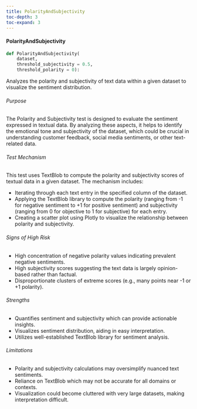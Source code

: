 ```yaml
---
title: PolarityAndSubjectivity
toc-depth: 3
toc-expand: 3
---
```







#### PolarityAndSubjectivity

```python
def PolarityAndSubjectivity(
    dataset,
    threshold_subjectivity = 0.5,
    threshold_polarity = 0):
```

Analyzes the polarity and subjectivity of text data within a given dataset to visualize the sentiment distribution.

###### Purpose

The Polarity and Subjectivity test is designed to evaluate the sentiment expressed in textual data. By analyzing
these aspects, it helps to identify the emotional tone and subjectivity of the dataset, which could be crucial in
understanding customer feedback, social media sentiments, or other text-related data.

###### Test Mechanism

This test uses TextBlob to compute the polarity and subjectivity scores of textual data in a given dataset. The
mechanism includes:

- Iterating through each text entry in the specified column of the dataset.
- Applying the TextBlob library to compute the polarity (ranging from -1 for negative sentiment to +1 for positive
sentiment) and subjectivity (ranging from 0 for objective to 1 for subjective) for each entry.
- Creating a scatter plot using Plotly to visualize the relationship between polarity and subjectivity.

###### Signs of High Risk

- High concentration of negative polarity values indicating prevalent negative sentiments.
- High subjectivity scores suggesting the text data is largely opinion-based rather than factual.
- Disproportionate clusters of extreme scores (e.g., many points near -1 or +1 polarity).

###### Strengths

- Quantifies sentiment and subjectivity which can provide actionable insights.
- Visualizes sentiment distribution, aiding in easy interpretation.
- Utilizes well-established TextBlob library for sentiment analysis.

###### Limitations

- Polarity and subjectivity calculations may oversimplify nuanced text sentiments.
- Reliance on TextBlob which may not be accurate for all domains or contexts.
- Visualization could become cluttered with very large datasets, making interpretation difficult.




 